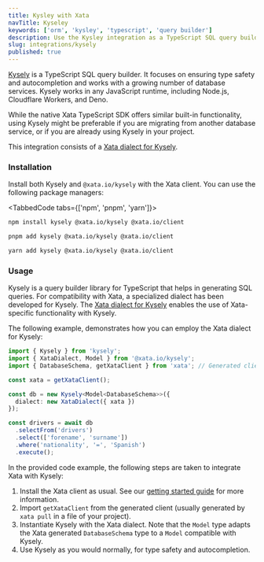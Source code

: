 ```yaml
---
title: Kysley with Xata
navTitle: Kyseley
keywords: ['orm', 'kysley', 'typescript', 'query builder']
description: Use the Kysley integration as a TypeScript SQL query builder with Xata
slug: integrations/kysely
published: true
---
```


[Kysely](https://kysely.dev/docs/intro) is a TypeScript SQL query builder. It focuses on ensuring type safety and autocompletion and works with a growing number of database services. Kysely works in any JavaScript runtime, including Node.js, Cloudflare Workers, and Deno.

While the native Xata TypeScript SDK offers similar built-in functionality, using Kysely might be preferable if you are migrating from another database service, or if you are already using Kysely in your project.

This integration consists of a [Xata dialect for Kysely](https://github.com/xataio/client-ts/tree/main/packages/plugin-client-kysely).

### Installation

Install both Kysely and `@xata.io/kysely` with the Xata client. You can use the following package managers:

<TabbedCode tabs={['npm', 'pnpm', 'yarn']}>
```sh
npm install kysely @xata.io/kysely @xata.io/client
```

```sh
pnpm add kysely @xata.io/kysely @xata.io/client
```

```sh
yarn add kysely @xata.io/kysely @xata.io/client
```

</TabbedCode>

### Usage

Kysely is a query builder library for TypeScript that helps in generating SQL queries. For compatibility with Xata, a specialized dialect has been developed for Kysely. The [Xata dialect for Kysely](https://github.com/xataio/client-ts/tree/main/packages/plugin-client-kysely) enables the use of Xata-specific functionality with Kysely.

The following example, demonstrates how you can employ the Xata dialect for Kysely:

```ts
import { Kysely } from 'kysely';
import { XataDialect, Model } from '@xata.io/kysely';
import { DatabaseSchema, getXataClient } from 'xata'; // Generated client

const xata = getXataClient();

const db = new Kysely<Model<DatabaseSchema>>({
  dialect: new XataDialect({ xata })
});

const drivers = await db
  .selectFrom('drivers')
  .select(['forename', 'surname'])
  .where('nationality', '=', 'Spanish')
  .execute();
```

In the provided code example, the following steps are taken to integrate Xata with Kysely:

1. Install the Xata client as usual. See our [getting started guide](/docs/getting-started/installation) for more information.
1. Import `getXataClient` from the generated client (usually generated by `xata pull` in a file of your project).
1. Instantiate Kysely with the Xata dialect. Note that the `Model` type adapts the Xata generated `DatabaseSchema` type to a `Model` compatible with Kysely.
1. Use Kysely as you would normally, for type safety and autocompletion.
